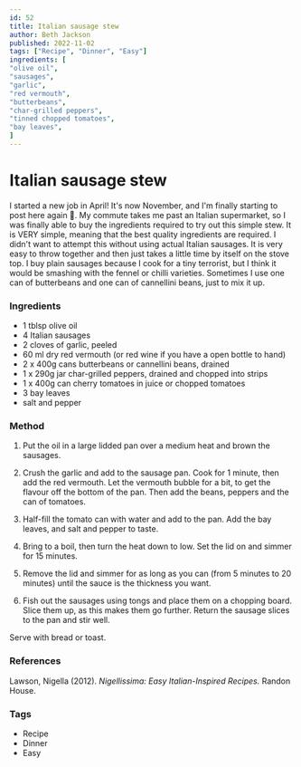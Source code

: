 ```yaml
---
id: 52
title: Italian sausage stew
author: Beth Jackson
published: 2022-11-02
tags: ["Recipe", "Dinner", "Easy"]
ingredients: [
"olive oil",
"sausages",
"garlic",
"red vermouth",
"butterbeans",
"char-grilled peppers",
"tinned chopped tomatoes",
"bay leaves",
]
---
```


# Italian sausage stew

<BlogTextWrapper>

I started a new job in April! It's now November, and I'm finally starting to post here again 😬. My commute takes me past an Italian supermarket, so I was finally able to buy the ingredients required to try out this simple stew. It is VERY simple, meaning that the best quality ingredients are required. I didn't want to attempt this without using actual Italian sausages. It is very easy to throw together and then just takes a little time by itself on the stove top. I buy plain sausages because I cook for a tiny terrorist, but I think it would be smashing with the fennel or chilli varieties. Sometimes I use one can of butterbeans and one can of cannellini beans, just to mix it up.

</BlogTextWrapper>

<BlogTextWrapper>

### Ingredients

- 1 tblsp olive oil
- 4 Italian sausages
- 2 cloves of garlic, peeled
- 60 ml dry red vermouth (or red wine if you have a open bottle to hand)
- 2 x 400g cans butterbeans or cannellini beans, drained
- 1 x 290g jar char-grilled peppers, drained and chopped into strips
- 1 x 400g can cherry tomatoes in juice or chopped tomatoes
- 3 bay leaves
- salt and pepper

</BlogTextWrapper>

<BlogTextWrapper>

### Method

1. Put the oil in a large lidded pan over a medium heat and brown the sausages.

2. Crush the garlic and add to the sausage pan. Cook for 1 minute, then add the red vermouth. Let the vermouth bubble for a bit, to get the flavour off the bottom of the pan. Then add the beans, peppers and the can of tomatoes.

3. Half-fill the tomato can with water and add to the pan. Add the bay leaves, and salt and pepper to taste.

4. Bring to a boil, then turn the heat down to low. Set the lid on and simmer for 15 minutes.

5. Remove the lid and simmer for as long as you can (from 5 minutes to 20 minutes) until the sauce is the thickness you want.

6. Fish out the sausages using tongs and place them on a chopping board. Slice them up, as this makes them go further. Return the sausage slices to the pan and stir well.

Serve with bread or toast.

</BlogTextWrapper>

<BlogTextWrapper>

### References

Lawson, Nigella (2012). _Nigellissima: Easy Italian-Inspired Recipes._ Randon House.

</BlogTextWrapper>

<BlogTextWrapper>

### Tags

- Recipe
- Dinner
- Easy

</BlogTextWrapper>
